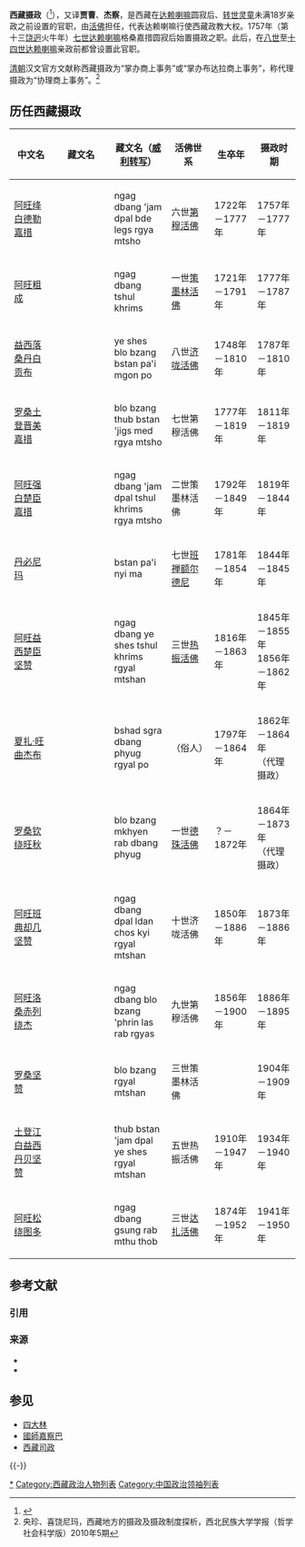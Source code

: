 '''西藏摄政'''（{{bo|z=རྒྱལ་ཚབ|w=rgyal tshab}}<ref>{{cite book|title=西藏历史文化辞典|publisher=西藏人民出版社、浙江人民出版社|author=王尧|author2=陈庆英|year=1998|isbn=7-213-01721-7|page=232}}</ref>），又译'''贾曹'''、'''杰察'''，是西藏在[[达赖喇嘛|达赖喇嘛]]圆寂后、[[转世灵童|转世灵童]]未满18岁亲政之前设置的官职，由[[活佛|活佛]]担任，代表达赖喇嘛行使西藏政教大权。1757年（第十三[[饶迥|饶迥]]火牛年）[[七世达赖喇嘛|七世达赖喇嘛]]格桑嘉措圆寂后始置摄政之职。此后，在[[八世达赖喇嘛|八世]]至[[十四世达赖喇嘛|十四世达赖喇嘛]]亲政前都曾设置此官职。

[[清朝|清朝]]汉文官方文献称西藏摄政为“掌办商上事务”或“掌办布达拉商上事务”，称代理摄政为“协理商上事务”。<ref>央珍、喜饶尼玛，西藏地方的摄政及摄政制度探析，西北民族大学学报（哲学社会科学版）2010年5期</ref>

== 历任西藏摄政 ==
{| class="wikitable"
|-
! width=15% | 中文名 !! width=20% | 藏文名 !! width=20% | 藏文名（[[威利转写|威利转写]]） !! width=15% | 活佛世系 !! width=15% | 生卒年 !! width=15% | 摄政时期
|-
| [[阿旺绛白德勒嘉措|阿旺绛白德勒嘉措]] || {{藏|ངག་དབང་འཇམ་དཔལ་བདེ་ལེགས་རྒྱ་མཚོ་}} || ngag dbang 'jam dpal bde legs rgya mtsho || 六世[[第穆活佛|第穆活佛]] || 1722年－1777年　|| 1757年－1777年
|-
| [[阿旺粗成|阿旺粗成]] || {{藏|ངག་དབང་ཚུལ་ཁྲིམས་}} || ngag dbang tshul khrims || 一世[[策墨林活佛|策墨林活佛]] || 1721年－1791年 || 1777年－1787年
|-
| [[益西落桑丹白贡布|益西落桑丹白贡布]] || {{藏|ཡེ་ཤེས་བློ་བཟང་བསྟན་པའི་མགོན་པོ་}} || ye shes blo bzang bstan pa'i mgon po || 八世[[济咙活佛|济咙活佛]] || 1748年－1810年 || 1787年－1810年
|-
| [[罗桑土登晋美嘉措|罗桑土登晋美嘉措]] || {{藏|བློ་བཟང་ཐུབ་བསྟན་འཇིགས་མེད་རྒྱ་མཚོ་}} || blo bzang thub bstan 'jigs med rgya mtsho || 七世第穆活佛 || 1777年－1819年 || 1811年－1819年
|-
| [[阿旺强白楚臣嘉措|阿旺强白楚臣嘉措]] || {{藏|ངག་དབང་འཇམ་དཔལ་ཚུལ་ཁྲིམས་རྒྱ་མཚོ་}} || ngag dbang 'jam dpal tshul khrims rgya mtsho || 二世策墨林活佛 || 1792年－1849年 || 1819年－1844年
|-
| [[第七世班禅额尔德尼·敦贝尼玛|丹必尼玛]] || {{藏|བསྟན་པའི་ཉི་མ་}} || bstan pa'i nyi ma || 七世[[班禅额尔德尼|班禅额尔德尼]] || 1781年－1854年 || 1844年－1845年
|-
| [[阿旺益西楚臣坚赞|阿旺益西楚臣坚赞]] || {{藏|ངག་དབང་ཡེ་ཤེས་ཚུལ་ཁྲིམས་རྒྱལ་མཚན་}} || ngag dbang ye shes tshul khrims rgyal mtshan || 三世[[热振活佛|热振活佛]] || 1816年－1863年 || 1845年－1855年<br/>1856年－1862年
|-
| [[夏扎·旺曲杰布|夏扎·旺曲杰布]] || {{藏|བཤད་སྒྲ་དབང་ཕྱུག་རྒྱལ་པོ་}} || bshad sgra dbang phyug rgyal po ||（俗人）|| 1797年－1864年 || 1862年－1864年<br>（代理摄政）
|-
| [[罗桑钦绕旺秋|罗桑钦绕旺秋]] || {{藏|ལོ་བཟང་མཁྱེན་རབ་དབང་ཕྱུག་}} || blo bzang mkhyen rab dbang phyug || 一世[[德珠活佛|德珠活佛]] || ？－1872年 || 1864年－1873年<br>（代理摄政）
|-
| [[阿旺班典却几坚赞|阿旺班典却几坚赞]] || {{藏|ངག་དབང་དཔལ་ལྡན་ཆོས་ཀྱི་རྒྱལ་མཚན་}} || ngag dbang dpal ldan chos kyi rgyal mtshan || 十世济咙活佛 || 1850年－1886年 || 1873年－1886年
|-
| [[阿旺洛桑赤列绕杰|阿旺洛桑赤列绕杰]] || {{藏|ངག་དབང་བློ་བཟང་འཕྲིན་ལས་རབ་རྒྱས་}} || ngag dbang blo bzang 'phrin las rab rgyas || 九世第穆活佛
| 1856年－1900年 || 1886年－1895年
|-
| [[策墨林·阿旺罗桑丹贝坚赞|罗桑坚赞]] || {{藏|བློ་བཟང་རྒྱལ་མཚན་}} || blo bzang rgyal mtshan ||三世策墨林活佛 || || 1904年－1909年
|-
| [[土登江白益西丹贝坚赞|土登江白益西丹贝坚赞]] || {{藏|ཐུབ་བསྟན་འཇམ་དཔལ་ཡེ་ཤེས་རྒྱལ་མཚན་}} || thub bstan 'jam dpal ye shes rgyal mtshan || 五世热振活佛 || 1910年－1947年 || 1934年－1940年
|-
| [[阿旺松绕图多|阿旺松绕图多]] || {{藏|ངག་དབང་གསུང་རབ་མཐུ་ཐོབ་}} || ngag dbang gsung rab mthu thob || 三世[[达扎活佛|达扎活佛]] || 1874年－1952年 || 1941年－1950年
|}

== 参考文献 ==
=== 引用 ===
{{Reflist}}

=== 来源 ===
{{refbegin}}
* {{cite thesis |title = 西藏地方摄政（1758－1950）史研究 |author = 贵赛白姆 |type = 西藏大学硕士学位论文 |year = 2010 }}
* {{cite book |title = 1728－1959 西藏的贵族和政府 |author = 毕达克 |authorlink=:en:Luciano Petech|translator = 沈卫荣、宋黎明 |publisher = 中国藏学出版社 |year=2008 }}
{{refend}}

== 参见 ==
* [[四大林|四大林]]
* [[國師嘉察巴|國師嘉察巴]]
* [[西藏司政|西藏司政]]

{{-}}
{{清代西藏}}
[[Category:西藏摄政|*]]
[[Category:西藏政治人物列表|Category:西藏政治人物列表]]
[[Category:中国政治领袖列表|Category:中国政治领袖列表]]